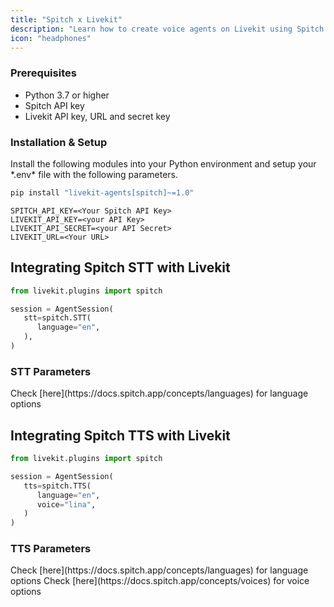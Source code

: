```yaml
---
title: "Spitch x Livekit"
description: "Learn how to create voice agents on Livekit using Spitch STT and TTS models."
icon: "headphones"
---
```


### Prerequisites

- Python 3.7 or higher
- Spitch API key
- Livekit API key, URL and secret key

### Installation & Setup

Install the following modules into your Python environment and setup your \*.env\* file with the following parameters.

```powershell
pip install "livekit-agents[spitch]~=1.0"
```

<CodeGroup>

```.env
SPITCH_API_KEY=<Your Spitch API Key>
LIVEKIT_API_KEY=<your API Key>
LIVEKIT_API_SECRET=<your API Secret>
LIVEKIT_URL=<Your URL>
```

</CodeGroup>

## Integrating Spitch STT with Livekit

```python
from livekit.plugins import spitch

session = AgentSession(
   stt=spitch.STT(
      language="en",
   ),
)
```

### STT Parameters

<ParamField path="language" type="string" required>
  Check [here](https://docs.spitch.app/concepts/languages) for language options
</ParamField>

## Integrating Spitch TTS with Livekit

```python
from livekit.plugins import spitch

session = AgentSession(
   tts=spitch.TTS(
      language="en",
      voice="lina",
   )
)
```

### TTS Parameters

<ParamField path="language" default="'en'" type="string" required>
  Check [here](https://docs.spitch.app/concepts/languages) for language options
</ParamField>

<ParamField path="voice" default="'en'" type="string" required>
  Check [here](https://docs.spitch.app/concepts/voices) for voice options
</ParamField>